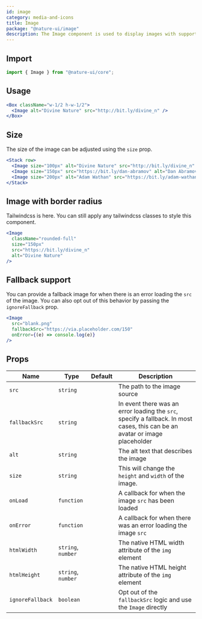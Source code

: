 ```yaml
---
id: image
category: media-and-icons
title: Image
package: "@nature-ui/image"
description: The Image component is used to display images with support for fallback.
---
```


## Import

```js
import { Image } from "@nature-ui/core";
```

## Usage

```jsx
<Box className="w-1/2 h-w-1/2">
  <Image alt="Divine Nature" src="http://bit.ly/divine_n" />
</Box>
```

## Size

The size of the image can be adjusted using the `size` prop.

```jsx
<Stack row>
  <Image size="100px" alt="Divine Nature" src="http://bit.ly/divine_n" />
  <Image size="150px" src="https://bit.ly/dan-abramov" alt="Dan Abramov" />
  <Image size="200px" alt="Adam Wathan" src="https://bit.ly/adam-wathan" />
</Stack>
```

## Image with border radius

Tailwindcss is here. You can still apply any tailwindcss classes to style this
component.

```jsx
<Image
  className="rounded-full"
  size="150px"
  src="https://bit.ly/divine_n"
  alt="Divine Nature"
/>
```

## Fallback support

You can provide a fallback image for when there is an error loading the `src` of
the image. You can also opt out of this behavior by passing the `ignoreFallback`
prop.

```jsx
<Image
  src="blank.png"
  fallbackSrc="https://via.placeholder.com/150"
  onError={(e) => console.log(e)}
/>
```

## Props

| Name             | Type               | Default | Description                                                                                                                  |
| ---------------- | ------------------ | ------- | ---------------------------------------------------------------------------------------------------------------------------- |
| `src`            | `string`           |         | The path to the image source                                                                                                 |
| `fallbackSrc`    | `string`           |         | In event there was an error loading the `src`, specify a fallback. In most cases, this can be an avatar or image placeholder |
| `alt`            | `string`           |         | The alt text that describes the image                                                                                        |
| `size`           | `string`           |         | This will change the `height` and `width` of the image.                                                                      |
| `onLoad`         | `function`         |         | A callback for when the image `src` has been loaded                                                                          |
| `onError`        | `function`         |         | A callback for when there was an error loading the image `src`                                                               |
| `htmlWidth`      | `string`, `number` |         | The native HTML width attribute of the `img` element                                                                         |
| `htmlHeight`     | `string`, `number` |         | The native HTML height attribute of the `img` element                                                                        |
| `ignoreFallback` | `boolean`          |         | Opt out of the `fallbackSrc` logic and use the `Image` directly                                                              |
